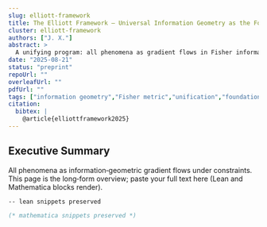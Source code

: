 ```yaml
---
slug: elliott-framework
title: The Elliott Framework — Universal Information Geometry as the Foundation of Reality
cluster: elliott-framework
authors: ["J. X."]
abstract: >
  A unifying program: all phenomena as gradient flows in Fisher information space under constraints.
date: "2025-08-21"
status: "preprint"
repoUrl: ""
overleafUrl: ""
pdfUrl: ""
tags: ["information geometry","Fisher metric","unification","foundations"]
citation:
  bibtex: |
    @article{elliottframework2025}
---
```


## Executive Summary

All phenomena as information‑geometric gradient flows under constraints. This page is the long‑form overview; paste your full text here (Lean and Mathematica blocks render).

```lean
-- lean snippets preserved
```

```mathematica
(* mathematica snippets preserved *)
```
